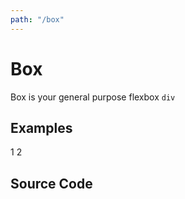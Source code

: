 ```yaml
---
path: "/box"
---
```



# Box

Box is your general purpose flexbox `div`

## Examples

<Playground>
  <Box border={1}>
    <Box width="2rem" height="2rem" bg="green.4" m={2}>
      1
    </Box>
    <Box width="2rem" height="2rem" bg="blue.4" m={2}>
      2
    </Box>
  </Box>
</Playground>

## Source Code

<Source />
